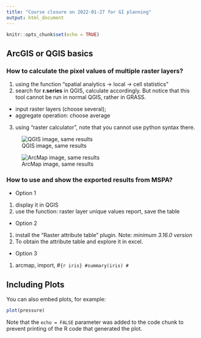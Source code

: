```yaml
---
title: "Course closure on 2022-01-27 for GI planning" 
output: html_document
---
```


```r
knitr::opts_chunk$set(echo = TRUE)
```

## ArcGIS or QGIS basics
### How to calculate the pixel values of multiple raster layers?

1. using the function "spatial analytics -> local -> cell statistics"
2. search for **r.series** in QGIS, calculate accordingly. But notice that this tool cannot be run in normal QGIS, rather in GRASS.
  - input raster layers (choose several);
  - aggregate operation: choose average
3. using "raster calculator", note that you cannot use python syntax there.

![QGIS image, same results](C:/Users/Jingxia Wang/Desktop/planets/qgis_r-series_2022-01-27_00-47-07.png)

![ArcMap image, same results](C:/Users/Jingxia Wang/Desktop/planets/arcmap_lst_mean_2022-01-27_00-56-20.png)

### How to use and show the exported results from MSPA?
- Option 1
1. display it in QGIS
2. use the function: raster layer unique values report, save the table

- Option 2
1. install the "Raster attribute table" plugin. Note: _minimum 3.16.0 version_
2. To obtain the attribute table and explore it in excel.

- Option 3
1. arcmap, import, 
#```{r iris}
#summary(iris)
#```

## Including Plots

You can also embed plots, for example:

```r
plot(pressure)
```

Note that the `echo = FALSE` parameter was added to the code chunk to prevent printing of the R code that generated the plot.
